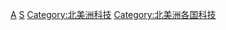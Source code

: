 {{Commonscat|Science and technology in the United States}}

[[Category:各国科技|A]]
[[Category:美国|S]]
[[Category:北美洲科技|Category:北美洲科技]]
[[Category:北美洲各国科技|Category:北美洲各国科技]]